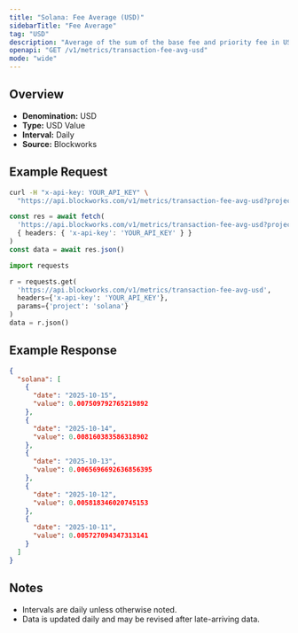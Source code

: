 ```yaml
---
title: "Solana: Fee Average (USD)"
sidebarTitle: "Fee Average"
tag: "USD"
description: "Average of the sum of the base fee and priority fee in USD that day"
openapi: "GET /v1/metrics/transaction-fee-avg-usd"
mode: "wide"
---
```


## Overview

- **Denomination:** USD
- **Type:** USD Value
- **Interval:** Daily
- **Source:** Blockworks

## Example Request

<CodeGroup>

```bash cURL
curl -H "x-api-key: YOUR_API_KEY" \
  "https://api.blockworks.com/v1/metrics/transaction-fee-avg-usd?project=solana"
```

```typescript TypeScript
const res = await fetch(
  'https://api.blockworks.com/v1/metrics/transaction-fee-avg-usd?project=solana',
  { headers: { 'x-api-key': 'YOUR_API_KEY' } }
)
const data = await res.json()
```

```python Python
import requests

r = requests.get(
  'https://api.blockworks.com/v1/metrics/transaction-fee-avg-usd',
  headers={'x-api-key': 'YOUR_API_KEY'},
  params={'project': 'solana'}
)
data = r.json()
```

</CodeGroup>

## Example Response

```json
{
  "solana": [
    {
      "date": "2025-10-15",
      "value": 0.007509792765219892
    },
    {
      "date": "2025-10-14",
      "value": 0.008160383586318902
    },
    {
      "date": "2025-10-13",
      "value": 0.0065696692636856395
    },
    {
      "date": "2025-10-12",
      "value": 0.005818346020745153
    },
    {
      "date": "2025-10-11",
      "value": 0.005727094347313141
    }
  ]
}
```

## Notes
- Intervals are daily unless otherwise noted.
- Data is updated daily and may be revised after late-arriving data.